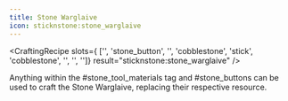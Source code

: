 ```yaml
---
title: Stone Warglaive
icon: sticknstone:stone_warglaive
---
```


<CraftingRecipe
slots={
        ['', 'stone_button', '',
        'cobblestone', 'stick', 'cobblestone',
        '', '', '']}
result="sticknstone:stone_warglaive"
/>

Anything within the #stone_tool_materials tag and #stone_buttons can be used to craft the Stone Warglaive, replacing their respective resource.